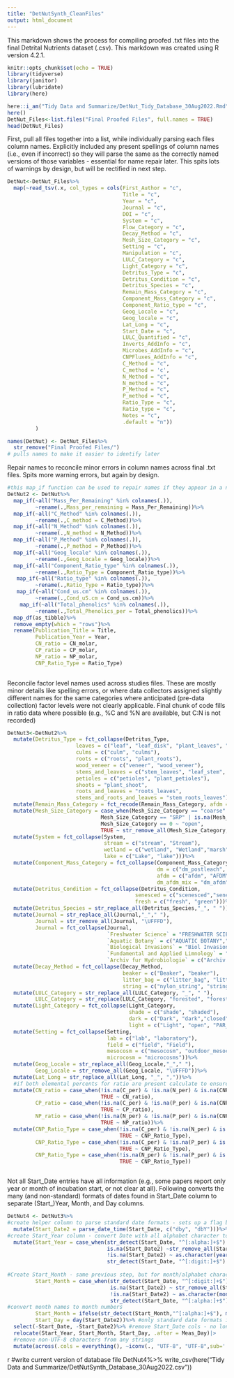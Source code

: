 ```yaml
---
title: "DetNutSynth_CleanFiles"
output: html_document
---
```


This markdown shows the process for compiling proofed .txt files into the final Detrital Nutrients dataset (.csv). This markdown was created using R version 4.2.1.


```r
knitr::opts_chunk$set(echo = TRUE)
library(tidyverse)
library(janitor)
library(lubridate)
library(here)

```


```r
here::i_am("Tidy Data and Summarize/DetNut_Tidy_Database_30Aug2022.Rmd")
here()
DetNut_Files<-list.files("Final Proofed Files", full.names = TRUE) 
head(DetNut_Files)

```

First, pull all files together into a list, while individually parsing each files column names. Explicitly included any present spellings of column names (i.e., even if incorrect) so they will parse the same as the correctly named versions of those variables - essential for name repair later. This spits lots of warnings by design, but will be rectified in next step.
```r

DetNut<-DetNut_Files%>%
  map(~read_tsv(.x, col_types = cols(First_Author = "c",
                                     Title = "c",
                                     Year = "c",
                                     Journal = "c",
                                     DOI = "c",
                                     System = "c",
                                     Flow_Category = "c",
                                     Decay_Method = "c",
                                     Mesh_Size_Category = "c",
                                     Setting = "c",
                                     Manipulation = "c",
                                     LULC_Category = "c",
                                     Light_Category = "c",
                                     Detritus_Type = "c",
                                     Detritus_Condition = "c",
                                     Detritus_Species = "c",
                                     Remain_Mass_Category = "c",
                                     Component_Mass_Category = "c",
                                     Component_Ratio_type = "c",
                                     Geog_Locale = "c",
                                     Geog_locale = "c",
                                     Lat_Long = "c",
                                     Start_Date = "c",
                                     LULC_Quantified = "c",
                                     Inverts_AddInfo = "c",
                                     Microbes_AddInfo = "c",
                                     CNPFluxes_AddInfo = "c",
                                     C_Method = "c",
                                     C_method = 'c',
                                     N_Method = "c",
                                     N_method = "c",
                                     P_Method = "c",
                                     P_method = "c",
                                     Ratio_Type = "c",
                                     Ratio_type = "c",
                                     Notes = "c",
                                     .default = "n"))
         )

names(DetNut) <- DetNut_Files%>%
  str_remove("Final Proofed Files/")
# pulls names to make it easier to identify later

```

Repair names to reconcile minor errors in column names across final .txt files. Spits more warning errors, but again by design. 

```r
#this map_if function can be used to repair names if they appear in a nested tibble
DetNut2 <- DetNut%>%
  map_if(~all("Mass_Per_Remaining" %in% colnames(.)), 
         ~rename(.,Mass_per_remaining = Mass_Per_Remaining))%>% 
  map_if(~all("C_Method" %in% colnames(.)), 
         ~rename(.,C_method = C_Method))%>%
  map_if(~all("N_Method" %in% colnames(.)), 
         ~rename(.,N_method = N_Method))%>%
  map_if(~all("P_Method" %in% colnames(.)), 
         ~rename(.,P_method = P_Method))%>%
  map_if(~all("Geog_locale" %in% colnames(.)), 
         ~rename(.,Geog_Locale = Geog_locale))%>%
  map_if(~all("Component_Ratio_type" %in% colnames(.)), 
         ~rename(.,Ratio_Type = Component_Ratio_type))%>%
   map_if(~all("Ratio_type" %in% colnames(.)), 
         ~rename(.,Ratio_Type = Ratio_type))%>%
   map_if(~all("Cond_us.cm" %in% colnames(.)), 
         ~rename(.,Cond_uS.cm = Cond_us.cm))%>%
    map_if(~all("Total_phenolics" %in% colnames(.)), 
         ~rename(.,Total_Phenolics_per = Total_phenolics))%>%
  map_df(as_tibble)%>%
  remove_empty(which = "rows")%>%
  rename(Publication_Title = Title, 
         Publication_Year = Year, 
         CN_ratio = CN_molar,
         CP_ratio = CP_molar,
         NP_ratio = NP_molar,
         CNP_Ratio_Type = Ratio_Type)
  
```



Reconcile factor level names used across studies files. These are mostly minor details like spelling errors, or where data collectors assigned slightly different names for the same categories where anticipated (pre-data collection) factor levels were not clearly applicable. Final chunk of code fills in ratio data where possible (e.g., %C and %N are available, but C:N is not recorded)

```r

DetNut3<-DetNut2%>%
  mutate(Detritus_Type = fct_collapse(Detritus_Type, 
                      leaves = c("leaf", "leaf_disk", "plant_leaves", "leaves"),
                      culms = c("culm", "culms"),
                      roots = c("roots", "plant_roots"),
                      wood_veneer = c("veneer", "wood_veneer"),
                      stems_and_leaves = c("stem_leaves", "leaf_stem", "leaves_stem", "stems_leaves"),
                      petioles = c("petioles", "plant_petioles"),
                      shoots = "plant_shoot",
                      roots_and_leaves = "roots_leaves",
                      stems_and_roots_and_leaves = "stem_roots_leaves"))%>%
  mutate(Remain_Mass_Category = fct_recode(Remain_Mass_Category, afdm = "AFDM", dm = "DM"))%>%
  mutate(Mesh_Size_Category = case_when(Mesh_Size_Category == "coarse" | Mesh_Size_Category == "fine" | Mesh_Size_Category == "open" ~ Mesh_Size_Category,
                              Mesh_Size_Category == "SRP" | is.na(Mesh_Size_Category) ~ "NA",
                              Mesh_Size_Category == 0 ~ "open",
                              TRUE ~ str_remove_all(Mesh_Size_Category, " mm|mm|_mm| |_1|-")))%>%
  mutate(System = fct_collapse(System,
                               stream = c("stream", "Stream"),
                               wetland = c("wetland", "Wetland","marsh"),
                               lake = c("Lake", "lake")))%>%
  mutate(Component_Mass_Category = fct_collapse(Component_Mass_Category,
                                                dm = c("dm_postleach", "DM"),
                                                afdm = c("afdm", "AFDM", "afdm_postleach"),
                                                dm_afdm_mix = "dm_afdm"))%>%
  mutate(Detritus_Condition = fct_collapse(Detritus_Condition,
                                         senesced = c("scenesced","senescent"),
                                         fresh = c("fresh", "green")))%>%
  mutate(Detritus_Species = str_replace_all(Detritus_Species,"_", " "))%>%
  mutate(Journal = str_replace_all(Journal,"_"," "),
         Journal = str_remove_all(Journal, "\UFFFD"),
         Journal = fct_collapse(Journal, 
                                `Freshwater Science` = "FRESHWATER SCIENCE",
                                `Aquatic Botany` = c("AQUATIC BOTANY","AquaticBotany"),
                                `Biological Invasions` = "Biol Invasions",
                                `Fundamental and Applied Limnology` = "Fundamental and applied Limnology",
                                `Archiv fur Hydrobiologie` = c("Archiv fr Hydrobiologie", "Archiv Fr Hydrobiologie")))%>%
  mutate(Decay_Method = fct_collapse(Decay_Method, 
                                     beaker = c("Beaker", "beaker"),
                                     litter_bag = c("litter_bag", "litter_ bag", "litter_bags", "leaf_pack"), 
                                     string = c("nylon_string", "string")))%>%
  mutate(LULC_Category = str_replace_all(LULC_Category, "_", " "),
         LULC_Category = str_replace(LULC_Category, "forested", "forest"))%>%
  mutate(Light_Category = fct_collapse(Light_Category, 
                                       shade = c("shade", "shaded"),
                                       dark = c("Dark", "dark","closed"),
                                       light = c("Light", "open", "PAR_only", "PAR_and_UVA", "PAR_UVA_UVB")))%>%
  mutate(Setting = fct_collapse(Setting, 
                                lab = c("lab", "laboratory"),
                                field = c("field", "Field"),
                                mesocosm = c("mesocosm", "outdoor_mesocosm"),
                                microcosm = "microcosms"))%>%
  mutate(Geog_Locale = str_replace_all(Geog_Locale,"_"," "),
         Geog_Locale = str_remove_all(Geog_Locale, "\UFFFD"))%>%
  mutate(Lat_Long = str_replace_all(Lat_Long, "_", ","))%>%
  #if both elemental percents for ratio are present calculate to ensure molar,
  mutate(CN_ratio = case_when(!is.na(C_per) & !is.na(N_per) & is.na(CNP_Ratio_Type) ~ ((C_per/N_per)*(14/12)),
                              TRUE ~ CN_ratio),
         CP_ratio = case_when(!is.na(C_per) & !is.na(P_per) & is.na(CNP_Ratio_Type) ~ ((C_per/P_per)*(31/12)),
                              TRUE ~ CP_ratio),
         NP_ratio = case_when(!is.na(N_per) & !is.na(P_per) & is.na(CNP_Ratio_Type) ~ ((N_per/P_per)*(31/14)),
                              TRUE ~ NP_ratio))%>%
  mutate(CNP_Ratio_Type = case_when(!is.na(C_per) & !is.na(N_per) & is.na(CNP_Ratio_Type) ~ "molar", 
                                    TRUE ~ CNP_Ratio_Type),
         CNP_Ratio_Type = case_when(!is.na(C_per) & !is.na(P_per) & is.na(CNP_Ratio_Type) ~ "molar", 
                                    TRUE ~ CNP_Ratio_Type),
         CNP_Ratio_Type = case_when(!is.na(N_per) & !is.na(P_per) & is.na(CNP_Ratio_Type) ~ "molar", 
                                    TRUE ~ CNP_Ratio_Type))



```

Not all Start_Date entries have all information (e.g., some papers report only year or month of incubation start, or not clear at all). Following converts the many (and non-standard) formats of dates found in Start_Date column to separate (Start_)Year, Month, and Day columns.
 
```r

DetNut4 <- DetNut3%>%
#create helper column to parse standard date formats - sets up a flag by which to conditionally operate on only non-standard dates with the Start_Date column. Will fix non-parsers in next step.
  mutate(Start_Date2 = parse_date_time(Start_Date, c("dby", "dbY")))%>%
#create Start_Year column - convert Date with all alphabet character to NA (no year included)
  mutate(Start_Year = case_when(str_detect(Start_Date, "^[:alpha:]+$") ~ NA_character_,
                                is.na(Start_Date2) ~str_remove_all(Start_Date, "[:alpha:]"), #if non-standard date with alpha+numeric character, remove alphabetical (only year characters remain)
                                !is.na(Start_Date2) ~ as.character(year(Start_Date2)), #pull year from standard date stored in helper column
                                str_detect(Start_Date, "^[:digit:]+$") ~ Start_Date),#if Start_Date is only a number (i.e., all digits), pull value into Start_Year
         
#Create Start_Month - same previous step, but for month/alphabet characters rather than digit characters
         Start_Month = case_when(str_detect(Start_Date, "^[:digit:]+$") ~ NA_character_,
                                 is.na(Start_Date2) ~ str_remove_all(Start_Date, "[:digit:]"),
                                 !is.na(Start_Date2) ~ as.character(month(Start_Date2)),
                                 str_detect(Start_Date, "^[:alpha:]+$") ~ Start_Date), 
#convert month names to month numbers
         Start_Month = ifelse(str_detect(Start_Month,"^[:alpha:]+$"), match(Start_Month, month.name), Start_Month),
         Start_Day = day(Start_Date2))%>% #only standard date formats included days, so just pull from there
  select(-Start_Date, -Start_Date2)%>% #remove Start_Date cols - no longer needed
  relocate(Start_Year, Start_Month, Start_Day, .after = Meas_Day)|>
  #remove non-UTF-8 characters from any strings
  mutate(across(.cols = everything(), ~iconv(., "UTF-8", "UTF-8",sub='')))

```



{r write tidied database}
#write current version of database file 
DetNut4%>%
  write_csv(here("Tidy Data and Summarize/DetNutSynth_Database_30Aug2022.csv"))

